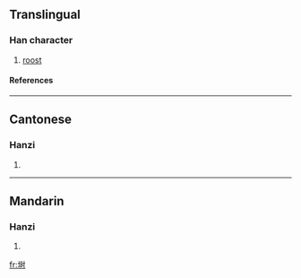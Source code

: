 {{see|塒}}

==Translingual==
===Han character===
{{Han char|rn=32|rad=土|as=07|sn=10|four=|canj=土日木戈 (GADI)}}
# [[roost]]
====References====
{{Han ref|kx=0230.121|hdz=10444.010|uh=57D8|ud=22488}}
----
==Cantonese==
===Hanzi===
{{yue-hanzi|jyut=|y=si4}}
# {{defn|Cantonese}}
----
==Mandarin==
===Hanzi===
{{cmn-hanzi|tra=塒|pin=[[shí]] ([[shi2]])|wg=shih<sup>2</sup>}}
# {{defn|Mandarin}}

[[fr:埘]]